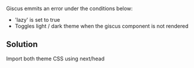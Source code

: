 Giscus emmits an error under the conditions below:

- 'lazy' is set to true
- Toggles light / dark theme when the giscus component is not rendered

## Solution

Import both theme CSS using next/head
